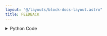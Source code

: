 ```yaml
---
layout: "@/layouts/block-docs-layout.astro"
title: FEEDBACK
---
```



<PythonDocsDisplay docstring={docstring} />

<details>
<summary>Python Code</summary>
```python
from typing import Any, Optional

from flojoy import (
    DataContainer,
    JobResultBuilder,
    NodeReference,
    flojoy,
    get_job_result,
)


@flojoy
def FEEDBACK(
    referred_node: NodeReference,
    default: Optional[DataContainer] = None,
) -> Any:
    """The FEEDBACK node captures the result of the specified node ID. If the result is not found, it passes the result of the parent node.

    Parameters
    ----------
    referred_node : str
        The node ID to capture the result from.
    """

    result = get_job_result(referred_node.ref)
    if result:
        return result
    else:
        return (
            JobResultBuilder()
            .from_inputs([default] if default else [])
            .flow_to_directions(["default"])
            .build()
        )

```
[Find this Flojoy Block on GitHub](https://github.com/flojoy-ai/blocks/blob/main/blocks/GENERATORS/SIMULATIONS/FEEDBACK/FEEDBACK.py)
</details>

## Example

<GetHelpWidget />

<AppDisplay app={app} blockName="FEEDBACK" client:visible />

In this example, the `LOOP` node is used to iterate over an app multiple times, specifically 5 times.

Inside the `LOOP` body, we start by multiplying two `CONSTANT` nodes, 4 and 2, together. For subsequent iterations, we utilize `FEEDBACK` node. This node captures the result of multiplication of the two constants from the previous iteration and multiplies it to a `CONSTANT` node with a value of 2.

To visualize the sum, we employ the `BIG_NUMBER` node, which generates a plotly figure displaying a large number. The figure includes a relative delta, which represents the change relative to the previous iteration.

